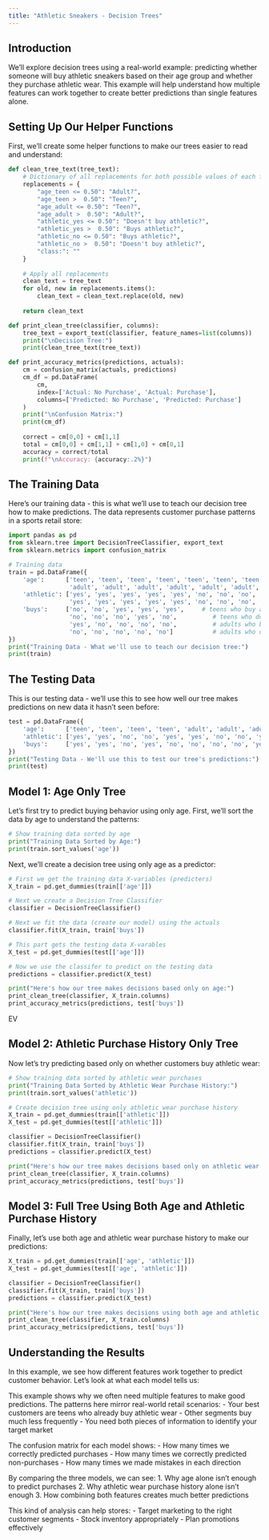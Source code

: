 ```yaml
---
title: "Athletic Sneakers - Decision Trees"
---
```


## Introduction
We'll explore decision trees using a real-world example: predicting whether someone will buy athletic sneakers based on their age group and whether they purchase athletic wear. This example will help understand how multiple features can work together to create better predictions than single features alone.

## Setting Up Our Helper Functions
First, we'll create some helper functions to make our trees easier to read and understand:

```python
def clean_tree_text(tree_text):
    # Dictionary of all replacements for both possible values of each feature
    replacements = {
        "age_teen <= 0.50": "Adult?",
        "age_teen >  0.50": "Teen?",
        "age_adult <= 0.50": "Teen?",
        "age_adult >  0.50": "Adult?",
        "athletic_yes <= 0.50": "Doesn't buy athletic?",
        "athletic_yes >  0.50": "Buys athletic?",
        "athletic_no <= 0.50": "Buys athletic?",
        "athletic_no >  0.50": "Doesn't buy athletic?",
        "class:": ""
    }
    
    # Apply all replacements
    clean_text = tree_text
    for old, new in replacements.items():
        clean_text = clean_text.replace(old, new)
    
    return clean_text

def print_clean_tree(classifier, columns):
    tree_text = export_text(classifier, feature_names=list(columns))
    print("\nDecision Tree:")
    print(clean_tree_text(tree_text))

def print_accuracy_metrics(predictions, actuals):
    cm = confusion_matrix(actuals, predictions)
    cm_df = pd.DataFrame(
        cm,
        index=['Actual: No Purchase', 'Actual: Purchase'],
        columns=['Predicted: No Purchase', 'Predicted: Purchase']
    )
    print("\nConfusion Matrix:")
    print(cm_df)
    
    correct = cm[0,0] + cm[1,1]
    total = cm[0,0] + cm[1,1] + cm[1,0] + cm[0,1]
    accuracy = correct/total
    print(f"\nAccuracy: {accuracy:.2%}")
```

## The Training Data
Here's our training data - this is what we'll use to teach our decision tree how to make predictions. The data represents customer purchase patterns in a sports retail store:

```python
import pandas as pd
from sklearn.tree import DecisionTreeClassifier, export_text
from sklearn.metrics import confusion_matrix

# Training data
train = pd.DataFrame({
    'age':      ['teen', 'teen', 'teen', 'teen', 'teen', 'teen', 'teen', 'teen', 'teen', 'teen',
                 'adult', 'adult', 'adult', 'adult', 'adult', 'adult', 'adult', 'adult', 'adult', 'adult'],
    'athletic': ['yes', 'yes', 'yes', 'yes', 'yes', 'no', 'no', 'no', 'no', 'no',
                 'yes', 'yes', 'yes', 'yes', 'yes', 'no', 'no', 'no', 'no', 'no'],
    'buys':     ['no', 'no', 'yes', 'yes', 'yes',     # teens who buy athletic: 100% buy sneakers
                 'no', 'no', 'no', 'yes', 'no',          # teens who don't buy athletic: 20% buy sneakers
                 'yes', 'no', 'no', 'no', 'no',          # adults who buy athletic: 20% buy sneakers
                 'no', 'no', 'no', 'no', 'no']           # adults who don't buy athletic: 0% buy sneakers
})
print("Training Data - What we'll use to teach our decision tree:")
print(train)
```

## The Testing Data
This is our testing data - we'll use this to see how well our tree makes predictions on new data it hasn't seen before:

```python
test = pd.DataFrame({
    'age':      ['teen', 'teen', 'teen', 'teen', 'adult', 'adult', 'adult', 'adult', 'teen', 'adult', 'teen', 'adult'],
    'athletic': ['yes', 'yes', 'no', 'no', 'yes', 'yes', 'no', 'no', 'yes', 'no', 'no', 'yes'],
    'buys':     ['yes', 'yes', 'no', 'yes', 'no', 'no', 'no', 'no', 'yes', 'no', 'no', 'no']
})
print("Testing Data - We'll use this to test our tree's predictions:")
print(test)
```

## Model 1: Age Only Tree
Let's first try to predict buying behavior using only age. First, we'll sort the data by age to understand the patterns:

```python
# Show training data sorted by age
print("Training Data Sorted by Age:")
print(train.sort_values('age'))
```

Next, we'll create a decision tree using only age as a predictor:

```python
# First we get the training data X-variables (predicters)
X_train = pd.get_dummies(train[['age']])

# Next we create a Decision Tree Classifier 
classifier = DecisionTreeClassifier()

# Next we fit the data (create our model) using the actuals 
classifier.fit(X_train, train['buys'])

# This part gets the testing data X-varables 
X_test = pd.get_dummies(test[['age']])

# Now we use the classifer to predict on the testing data
predictions = classifier.predict(X_test)

print("Here's how our tree makes decisions based only on age:")
print_clean_tree(classifier, X_train.columns)
print_accuracy_metrics(predictions, test['buys'])
```

EV

## Model 2: Athletic Purchase History Only Tree
Now let's try predicting based only on whether customers buy athletic wear:

```python
# Show training data sorted by athletic wear purchases
print("Training Data Sorted by Athletic Wear Purchase History:")
print(train.sort_values('athletic'))

# Create decision tree using only athletic wear purchase history
X_train = pd.get_dummies(train[['athletic']])
X_test = pd.get_dummies(test[['athletic']])

classifier = DecisionTreeClassifier()
classifier.fit(X_train, train['buys'])
predictions = classifier.predict(X_test)

print("Here's how our tree makes decisions based only on athletic wear purchases:")
print_clean_tree(classifier, X_train.columns)
print_accuracy_metrics(predictions, test['buys'])
```

## Model 3: Full Tree Using Both Age and Athletic Purchase History
Finally, let's use both age and athletic wear purchase history to make our predictions:

```python
X_train = pd.get_dummies(train[['age', 'athletic']])
X_test = pd.get_dummies(test[['age', 'athletic']])

classifier = DecisionTreeClassifier()
classifier.fit(X_train, train['buys'])
predictions = classifier.predict(X_test)

print("Here's how our tree makes decisions using both age and athletic wear purchases:")
print_clean_tree(classifier, X_train.columns)
print_accuracy_metrics(predictions, test['buys'])
```

## Understanding the Results

In this example, we see how different features work together to predict customer behavior. Let's look at what each model tells us:

This example shows why we often need multiple features to make good predictions. The patterns here mirror real-world retail scenarios:
- Your best customers are teens who already buy athletic wear
- Other segments buy much less frequently
- You need both pieces of information to identify your target market

The confusion matrix for each model shows:
- How many times we correctly predicted purchases
- How many times we correctly predicted non-purchases
- How many times we made mistakes in each direction

By comparing the three models, we can see:
1. Why age alone isn't enough to predict purchases
2. Why athletic wear purchase history alone isn't enough
3. How combining both features creates much better predictions

This kind of analysis can help stores:
- Target marketing to the right customer segments
- Stock inventory appropriately
- Plan promotions effectively
